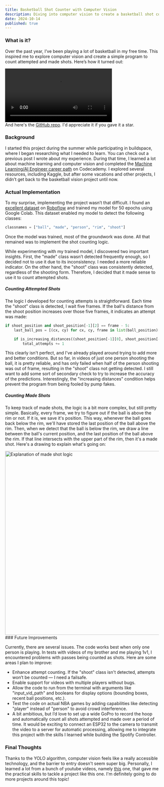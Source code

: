 ```yaml
---
title: Basketball Shot Counter with Computer Vision
description: Diving into computer vision to create a basketball shot counter using YOLO.
date: 2024-10-14
published: true
---
```


### What is it?

Over the past year, I’ve been playing a lot of basketball in my free time. This inspired me to explore computer vision and create a simple program to count attempted and made shots. Here’s how it turned out:
<div className="flex justify-center">
    <video width="350" controls>
        <source src="/assets/demo_bballvision.mp4" type="video/mp4" />
Your browser does not support the video tag.
    </video>
</div>
And here's the <a className="link" href="https://github.com/arturchichorro/bballvision" target="_blank">GitHub repo</a>. I'd appreciate it if you gave it a star.

### Background 

I started this project during the summer while participating in buildspace, where I began researching what I needed to learn. You can check out a <Link className="link" href="posts/7_sharing_and_buildspace">previous post</Link> I wrote about my experience. During that time, I learned a lot about machine learning and computer vision and completed the <a className="link" href="https://www.codecademy.com/profiles/achichorro/certificates/6f8e0510ca91437a847b53aa9e9aa3f1" target="_blank">Machine Learning/AI Engineer career path</a> on <a className="link" href="https://www.codecademy.com/" target="_blank"></a>Codecademy. I explored several resources, including Kaggle, but after some vacations and other projects, I didn’t get back to the basketball vision project until now.

### Actual Implementation

To my surprise, implementing the project wasn’t that difficult. I found an <a className="link" href="https://universe.roboflow.com/test-datset/basketball-bs0zc/dataset/1" target="_blank">excellent dataset</a> on <a className="link" href="https://roboflow.com/" target="_blank">Roboflow</a> and trained my model for 50 epochs using Google Colab. This dataset enabled my model to detect the following classes:
```python
classnames = ["ball", "made", "person", "rim", "shoot"]
```

Once the model was trained, most of the groundwork was done. All that remained was to implement the shot counting logic.

While experimenting with my trained model, I discovered two important insights. First, the "made" class wasn’t detected frequently enough, so I decided not to use it due to its inconsistency. I needed a more reliable indicator. On the other hand, the "shoot" class was consistently detected, regardless of the shooting form. Therefore, I decided that it made sense to use it to count attempted shots.

##### Counting Attempted Shots

The logic I developed for counting attempts is straightforward. Each time the "shoot" class is detected, I wait five frames. If the ball's distance from the shoot position increases over those five frames, it indicates an attempt was made:
```python
if shoot_position and shoot_position[-1][2] == frame - 5:
    last_ball_pos = [(cx, cy) for cx, cy, frame in list(ball_position)[-5:]]

    if is_increasing_distances((shoot_position[-1][0], shoot_position[-1][1]), last_ball_pos):
        total_attempts += 1
```

This clearly isn't perfect, and I've already played around trying to add more and better conditions. But so far, in videos of just one person shooting the ball, it is pretty reliable, and has only failed when half of the person shooting was out of frame, resulting in the "shoot" class not getting detected. I still want to add some sort of secondary check to try to increase the accuracy of the predictions. Interestingly, the "increasing distances" condition helps prevent the program from being fooled by pump fakes.

##### Counting Made Shots

To keep track of made shots, the logic is a bit more complex, but still pretty simple. Basically, every frame, we try to figure out if the ball is above the rim or not. If it is, we save it's position. This way, whenever the ball goes back below the rim, we'll have stored the last position of the ball above the rim. Then, when we detect that the ball is below the rim, we draw a line between the ball's current position, and the last position of the ball above the rim. If that line intersects with the upper part of the rim, then it's a made shot. Here's a drawing to explain what's going on:
<div className="flex justify-center">
    <img className="border-border" src="/assets/bballvision_png.png" width="600" alt="Explanation of made shot logic" />
</div>
### Future Improvements

Currently, there are several issues. The code works best when only one person is playing. In tests with videos of my brother and me playing 1v1, I encountered problems with passes being counted as shots. Here are some areas I plan to improve:

- Enhance attempt counting. If the "shoot" class isn't detected, attempts won’t be counted — I need a failsafe.
- Enable support for videos with multiple players without bugs.
- Allow the code to run from the terminal with arguments like "input_vid_path" and booleans for display options (bounding boxes, recent ball positions, etc.).
- Test the code on actual NBA games by adding capabilities like detecting "player" instead of "person" to avoid crowd interference.
- A bit ambitious, but I’d love to set up a wide GoPro to record the hoop and automatically count all shots attempted and made over a period of time. It would be exciting to connect an ESP32 to the camera to transmit the video to a server for automatic processing, allowing me to integrate this project with the skills I learned while building the <Link className="link" href="posts/8_embedded_programming">Spotify Controller</Link>.

### Final Thoughts

Thanks to the YOLO algorithm, computer vision feels like a really accessible technology, and the barrier to entry doesn't seem super big. Personally, I learned a lot from a bunch of youtube videos, namely <a className="link" href="https://www.youtube.com/watch?v=WgPbbWmnXJ8&t=3564s" target="_blank">this</a> one, that gave me the practical skills to tackle a project like this one. I'm definitely going to do more projects around this topic!